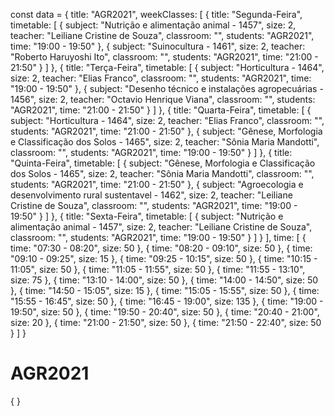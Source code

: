 const data = {
  title: "AGR2021",
  weekClasses: [
    {
      title: "Segunda-Feira",
      timetable: [
        {
          subject: "Nutrição e alimentação animal - 1457",
          size: 2,
          teacher: "Leiliane Cristine de Souza",
          classroom: "",
          students: "AGR2021",
          time: "19:00 - 19:50"
        },
        {
          subject: "Suinocultura - 1461",
          size: 2,
          teacher: "Roberto Haruyoshi Ito",
          classroom: "",
          students: "AGR2021",
          time: "21:00 - 21:50"
        }
      ]
    },
    {
      title: "Terça-Feira",
      timetable: [
        {
          subject: "Horticultura - 1464",
          size: 2,
          teacher: "Elias Franco",
          classroom: "",
          students: "AGR2021",
          time: "19:00 - 19:50"
        },
        {
          subject: "Desenho técnico e instalações agropecuárias - 1456",
          size: 2,
          teacher: "Octavio Henrique Viana",
          classroom: "",
          students: "AGR2021",
          time: "21:00 - 21:50"
        }
      ]
    },
    {
      title: "Quarta-Feira",
      timetable: [
        {
          subject: "Horticultura - 1464",
          size: 2,
          teacher: "Elias Franco",
          classroom: "",
          students: "AGR2021",
          time: "21:00 - 21:50"
        },
        {
          subject: "Gênese, Morfologia e Classificação dos Solos - 1465",
          size: 2,
          teacher: "Sônia Maria Mandotti",
          classroom: "",
          students: "AGR2021",
          time: "19:00 - 19:50"
        }
      ]
    },
    {
      title: "Quinta-Feira",
      timetable: [
        {
          subject: "Gênese, Morfologia e Classificação dos Solos - 1465",
          size: 2,
          teacher: "Sônia Maria Mandotti",
          classroom: "",
          students: "AGR2021",
          time: "21:00 - 21:50"
        },
        {
          subject: "Agroecologia e desenvolvimento rural sustentavel - 1462",
          size: 2,
          teacher: "Leiliane Cristine de Souza",
          classroom: "",
          students: "AGR2021",
          time: "19:00 - 19:50"
        }
      ]
    },
    {
      title: "Sexta-Feira",
      timetable: [
        {
          subject: "Nutrição e alimentação animal - 1457",
          size: 2,
          teacher: "Leiliane Cristine de Souza",
          classroom: "",
          students: "AGR2021",
          time: "19:00 - 19:50"
        }
      ]
    }
  ],
  time: [
    {
      time: "07:30 - 08:20",
      size: 50
    },
    {
      time: "08:20 - 09:10",
      size: 50
    },
    {
      time: "09:10 - 09:25",
      size: 15
    },
    {
      time: "09:25 - 10:15",
      size: 50
    },
    {
      time: "10:15 - 11:05",
      size: 50
    },
    {
      time: "11:05 - 11:55",
      size: 50
    },
    {
      time: "11:55 - 13:10",
      size: 75
    },
    {
      time: "13:10 - 14:00",
      size: 50
    },
    {
      time: "14:00 - 14:50",
      size: 50
    },
    {
      time: "14:50 - 15:05",
      size: 15
    },
    {
      time: "15:05 - 15:55",
      size: 50
    },
    {
      time: "15:55 - 16:45",
      size: 50
    },
    {
      time: "16:45 - 19:00",
      size: 135
    },
    {
      time: "19:00 - 19:50",
      size: 50
    },
    {
      time: "19:50 - 20:40",
      size: 50
    },
    {
      time: "20:40 - 21:00",
      size: 20
    },
    {
      time: "21:00 - 21:50",
      size: 50
    },
    {
      time: "21:50 - 22:40",
      size: 50
    }
  ]
}

# AGR2021

<div>
    {
        <Grid
            title={data.title} 
            weekClasses={data.weekClasses} 
            time={data.time}
        />
    }
</div>